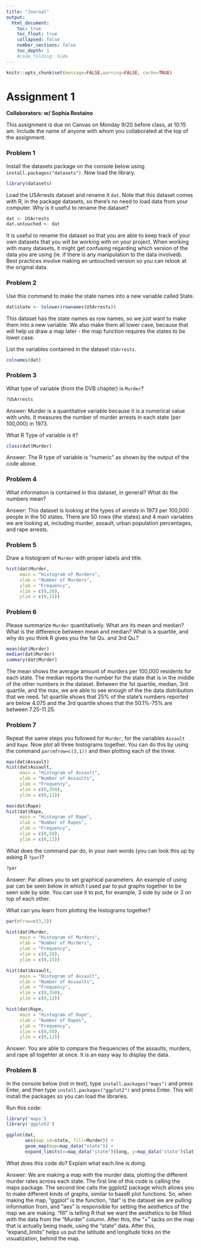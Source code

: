 ```yaml
---
title: "Journal"
output:
  html_document:
    toc: true
    toc_float: true
    collapsed: false
    number_sections: false
    toc_depth: 1
    #code_folding: hide
---
```


```r
knitr::opts_chunk$set(message=FALSE,warning=FALSE, cache=TRUE)
```

# Assignment 1

**Collaborators: w/ Sophia Restaino **

This assignment is due on Canvas on Monday 9/20 before class, at 10:15 am. Include the name of anyone with whom you collaborated at the top of the assignment.

### Problem 1 

Install the datasets package on the console below using `install.packages("datasets")`. Now load the library.

```r
library(datasets)
```

Load the USArrests dataset and rename it `dat`. Note that this dataset comes with R, in the package datasets, so there's no need to load data from your computer. Why is it useful to rename the dataset?

```r
dat <- USArrests
dat.untouched <- dat
```

It is useful to rename the dataset so that you are able to keep track of your own datasets that you will be working with on your project. When working with many datasets, it might get confusing regarding which version of the data you are using (ie. if there is any manipulation to the data involved). Best practices involve making an untouched version so you can relook at the original data. 

### Problem 2

Use this command to make the state names into a new variable called State. 

```r
dat$state <- tolower(rownames(USArrests))
```

This dataset has the state names as row names, so we just want to make them into a new variable. We also make them all lower case, because that will help us draw a map later - the map function requires the states to be lower case.

List the variables contained in the dataset `USArrests`.

```r
colnames(dat)
```

### Problem 3 

What type of variable (from the DVB chapter) is `Murder`?
```r
?USArrests
```

Answer: Murder is a quantitative variable because it is a numerical value with units. It measures the number of murder arrests in each state (per 100,000) in 1973.

What R Type of variable is it?
```r
class(dat$Murder)
```

Answer: The R type of variable is "numeric" as shown by the output of the code above. 

### Problem 4

What information is contained in this dataset, in general? What do the numbers mean? 

Answer: This dataset is looking at the types of arrests in 1973 per 100,000 people in the 50 states. There are 50 rows (the states) and 4 main variables we are looking at, including murder, assault, urban population percentages, and rape arrests. 

### Problem 5

Draw a histogram of `Murder` with proper labels and title.

```r
hist(dat$Murder,
     main = "Histogram of Murders",
     xlab = "Number of Murders",
     ylab = "Frequency",
     xlim = c(0,20),
     ylim = c(0,15))
```

### Problem 6

Please summarize `Murder` quantitatively. What are its mean and median? What is the difference between mean and median? What is a quartile, and why do you think R gives you the 1st Qu. and 3rd Qu.?

```r
mean(dat$Murder)
median(dat$Murder)
summary(dat$Murder)
```

The mean shows the average amount of murders per 100,000 residents for each state. The median reports the number for the state that is in the middle of the other numbers in the dataset. Between the 1st quartile, median, 3rd quartile, and the max, we are able to see enough of the the data distribution that we need. 1st quartile shows that 25% of the state's numbers reported are below 4.075 and the 3rd quartile shows that the 50.1%-75% are between 7.25-11.25. 

### Problem 7

Repeat the same steps you followed for `Murder`, for the variables `Assault` and `Rape`. Now plot all three histograms together. You can do this by using the command `par(mfrow=c(3,1))` and then plotting each of the three. 

```r
max(dat$Assault)
hist(dat$Assault,
     main = "Histogram of Assault",
     xlab = "Number of Assaults",
     ylab = "Frequency",
     xlim = c(0,350),
     ylim = c(0,12))
```

```r
max(dat$Rape)
hist(dat$Rape,
     main = "Histogram of Rape",
     xlab = "Number of Rapes",
     ylab = "Frequency",
     xlim = c(0,50),
     ylim = c(0,12))
```

What does the command par do, in your own words (you can look this up by asking R `?par`)?
```r
?par
```

Answer: Par allows you to set graphical parameters. An example of using par can be seen below in which I used par to put graphs together to be seen side by side. You can use it to put, for example, 3 side by side or 3 on top of each other. 

What can you learn from plotting the histograms together?
```r
par(mfrow=c(3,1))

hist(dat$Murder,
     main = "Histogram of Murders",
     xlab = "Number of Murders",
     ylab = "Frequency",
     xlim = c(0,20),
     ylim = c(0,15))

hist(dat$Assault,
     main = "Histogram of Assault",
     xlab = "Number of Assaults",
     ylab = "Frequency",
     xlim = c(0,350),
     ylim = c(0,12))

hist(dat$Rape,
     main = "Histogram of Rape",
     xlab = "Number of Rapes",
     ylab = "Frequency",
     xlim = c(0,50),
     ylim = c(0,12))
```

Answer: You are able to compare the frequencies of the assaults, murders, and rape all togehter at once. It is an easy way to display the data. 
  
### Problem 8

In the console below (not in text), type `install.packages("maps")` and press Enter, and then type `install.packages("ggplot2")` and press Enter. This will install the packages so you can load the libraries.

Run this code:

```r
library('maps') 
library('ggplot2') 

ggplot(dat,
       aes(map_id=state, fill=Murder)) + 
       geom_map(map=map_data("state")) + 
       expand_limits(x=map_data("state")$long, y=map_data("state")$lat)
```

What does this code do? Explain what each line is doing.

Answer: We are making a map with the murder data, plotting the different murder rates across each state. The first line of this code is calling the maps package. The second line calls the ggplot2 package which allows you to make different kinds of graphs, similar to baseR plot functions. So, when making the map, "ggplot" is the function, "dat" is the dataset we are pulling information from, and "aes" is responsible for setting the aesthetics of the map we are making. "fill" is telling R that we want the aesthetics to be filled with the data from the "Murder" column. After this, the "+" tacks on the map that is actually being made, using the "state" data. After this, "expand_limits" helps us put the latitude and longitude ticks on the visualization, behind the map. 